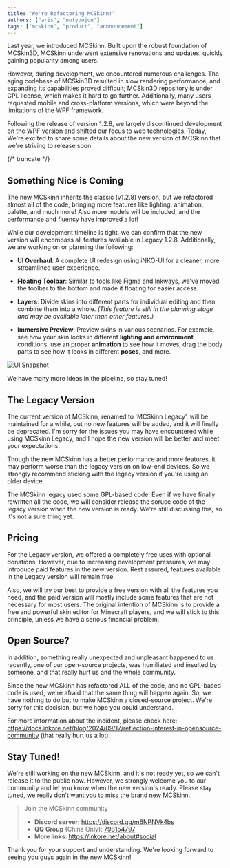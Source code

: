 ---
title: "We're Refactoring MCSkinn!"
authors: ["aris", "notyoojun"]
tags: ["mcskinn", "product", "announcement"]
---

Last year, we introduced MCSkinn. Built upon the robust foundation of MCSkin3D, MCSkinn underwent extensive renovations and updates, quickly gaining popularity among users.

However, during development, we encountered numerous challenges. The aging codebase of MCSkin3D resulted in slow rendering performance, and expanding its capabilities proved difficult; MCSkin3D repository is under GPL license, which makes it hard to go further. Additionally, many users requested mobile and cross-platform versions, which were beyond the limitations of the WPF framework.

Following the release of version 1.2.8, we largely discontinued development on the WPF version and shifted our focus to web technologies. Today, We're excited to share some details about the new version of MCSkinn that we're striving to release soon.

{/* truncate */}

## Something Nice is Coming

The new MCSkinn inherits the classic (v1.2.8) version, but we refactored almost all of the code, bringing more features like lighting, animation, palette, and much more! Also more models will be included, and the performance and fluency have improved a lot!

While our development timeline is tight, we can confirm that the new version will encompass all features available in Legacy 1.2.8. Additionally, we are working on or planning the following:

- **UI Overhaul**: A complete UI redesign using iNKO-UI for a cleaner, more streamlined user experience.

- **Floating Toolbar**: Similar to tools like Figma and Inkways, we've moved the toolbar to the bottom and made it floating for easier access.

- **Layers**: Divide skins into different parts for individual editing and then combine them into a whole. *(This feature is still in the planning stage and may be available later than other features.)*

- **Immersive Preview**: Preview skins in various scenarios. For example, see how your skin looks in different **lighting and environment** conditions, use an proper **animation** to see how it moves, drag the body parts to see how it looks in different **poses**, and more.

![UI Snapshot](ui-preview.jpg)

We have many more ideas in the pipeline, so stay tuned!

## The Legacy Version

The current version of MCSkinn, renamed to 'MCSkinn Legacy', will be maintained for a while, but no new features will be added, and it will finally be deprecated. I'm sorry for the issues you may have encountered while using MCSkinn Legacy, and I hope the new version will be better and meet your expectations.

Though the new MCSkinn has a better performance and more features, it may perform worse than the legacy version on low-end devices. So we strongly recommend sticking with the legacy version if you're using an older device.

The MCSkinn legacy used some GPL-based code. Even if we have finally rewritten all the code, we will consider release the soruce code of the legacy version when the new version is ready. We're still discussing this, so it's not a sure thing yet.

## Pricing

For the Legacy version, we offered a completely free uses with optional donations. However, due to increasing development pressures, we may introduce paid features in the new version. Rest assured, features available in the Legacy version will remain free.

Also, we will try our best to provide a free version with all the features you need, and the paid version will mostly include some features that are not necessary for most users. The original intention of MCSkinn is to provide a free and powerful skin editor for Minecraft players, and we will stick to this principle, unless we have a serious financial problem.

## Open Source?

In addition, something really unexpected and unpleasant happened to us recently, one of our open-source projects, was humiliated and insulted by someone, and that really hurt us and the whole community. 

Since the new MCSkinn has refactored ALL of the code, and no GPL-based code is used, we're afraid that the same thing will happen again. So, we have nothing to do but to make MCSkinn a closed-source project. We're sorry for this decision, but we hope you could understand. 

For more information about the incident, please check here: https://docs.inkore.net/blog/2024/09/17/reflection-interest-in-opensource-community (that really hurt us a lot).

## Stay Tuned!

We're still working on the new MCSkinn, and it's not ready yet, so we can't release it to the public now. However, we strongly welcome you to our community and let you know when the new version's ready. Please stay tuned, we really don't want you to miss the brand new MCSkinn.

> Join the MCSkinn community
> 
> - **Discord server**: https://discord.gg/m6NPNVk4bs
> - **QQ Group** (China Only): [798154797](https://qm.qq.com/cgi-bin/qm/qr?k=3qndQPKekwZwyaqpQG0I72ybJ9FGyTIH&jump_from=webapi&authKey=npB/Rvl7Ht4WO1JAmyVZrZT/D1XXC/dBdsaXj8NMeaImcZbDUW+dwyTId4UMKC1a7)
> - **More links**: https://inkore.net/about#social

Thank you for your support and understanding. We're looking forward to seeing you guys again in the new MCSkinn!